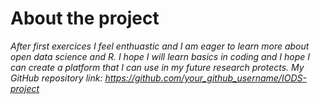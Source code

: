 
# About the project

*After first exercices I feel enthuastic and I am eager to learn more about open data science and R. I hope I will learn basics in coding and I hope I can create a platform that I can use in my future research protects. My GitHub repository link: <https://github.com/your_github_username/IODS-project>*





